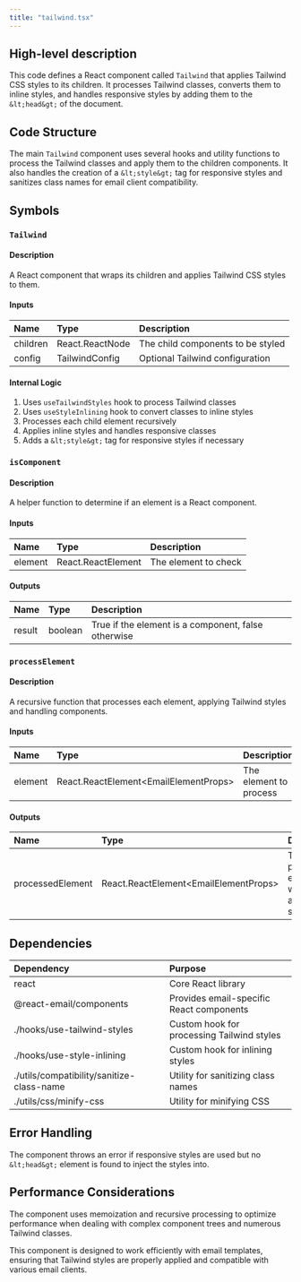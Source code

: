 ```yaml
---
title: "tailwind.tsx"
---
```


## High-level description
This code defines a React component called `Tailwind` that applies Tailwind CSS styles to its children. It processes Tailwind classes, converts them to inline styles, and handles responsive styles by adding them to the `&lt;head&gt;` of the document.

## Code Structure
The main `Tailwind` component uses several hooks and utility functions to process the Tailwind classes and apply them to the children components. It also handles the creation of a `&lt;style&gt;` tag for responsive styles and sanitizes class names for email client compatibility.

## Symbols

### `Tailwind`
#### Description
A React component that wraps its children and applies Tailwind CSS styles to them.

#### Inputs
| Name | Type | Description |
|:-----|:-----|:------------|
| children | React.ReactNode | The child components to be styled |
| config | TailwindConfig | Optional Tailwind configuration |

#### Internal Logic
1. Uses `useTailwindStyles` hook to process Tailwind classes
2. Uses `useStyleInlining` hook to convert classes to inline styles
3. Processes each child element recursively
4. Applies inline styles and handles responsive classes
5. Adds a `&lt;style&gt;` tag for responsive styles if necessary

### `isComponent`
#### Description
A helper function to determine if an element is a React component.

#### Inputs
| Name | Type | Description |
|:-----|:-----|:------------|
| element | React.ReactElement | The element to check |

#### Outputs
| Name | Type | Description |
|:-----|:-----|:------------|
| result | boolean | True if the element is a component, false otherwise |

### `processElement`
#### Description
A recursive function that processes each element, applying Tailwind styles and handling components.

#### Inputs
| Name | Type | Description |
|:-----|:-----|:------------|
| element | React.ReactElement&lt;EmailElementProps&gt; | The element to process |

#### Outputs
| Name | Type | Description |
|:-----|:-----|:------------|
| processedElement | React.ReactElement&lt;EmailElementProps&gt; | The processed element with applied styles |

## Dependencies
| Dependency | Purpose |
|:-----------|:--------|
| react | Core React library |
| @react-email/components | Provides email-specific React components |
| ./hooks/use-tailwind-styles | Custom hook for processing Tailwind styles |
| ./hooks/use-style-inlining | Custom hook for inlining styles |
| ./utils/compatibility/sanitize-class-name | Utility for sanitizing class names |
| ./utils/css/minify-css | Utility for minifying CSS |

## Error Handling
The component throws an error if responsive styles are used but no `&lt;head&gt;` element is found to inject the styles into.

## Performance Considerations
The component uses memoization and recursive processing to optimize performance when dealing with complex component trees and numerous Tailwind classes.

This component is designed to work efficiently with email templates, ensuring that Tailwind styles are properly applied and compatible with various email clients.